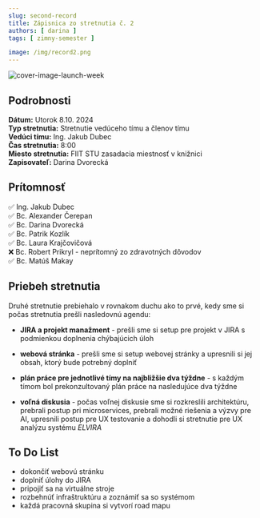 ```yaml
---
slug: second-record
title: Zápisnica zo stretnutia č. 2
authors: [ darina ]
tags: [ zimny-semester ]

image: /img/record2.png
---
```

![cover-image-launch-week](/img/record2.png)

<!-- ❌✅ -->
<!-- truncate -->

## Podrobnosti

**Dátum:** Utorok 8.10. 2024  
**Typ stretnutia:** Stretnutie vedúceho tímu a členov tímu  
**Vedúci tímu:** Ing. Jakub Dubec  
**Čas stretnutia:** 8:00  
**Miesto stretnutia:** FIIT STU zasadacia miestnosť v knižnici   
**Zapisovateľ:** Darina Dvorecká


## Prítomnosť

 ✅ Ing. Jakub Dubec  
 ✅ Bc. Alexander Čerepan  
 ✅ Bc. Darina Dvorecká  
 ✅ Bc. Patrik Kozlík  
 ✅ Bc. Laura Krajčovičová  
 ❌ Bc. Robert Prikryl - neprítomný zo zdravotných dôvodov  
 ✅ Bc. Matúš Makay

## Priebeh stretnutia

Druhé stretnutie prebiehalo v rovnakom duchu ako to prvé, kedy sme si počas stretnutia prešli nasledovnú agendu:
- **JIRA a projekt manažment** - prešli sme si setup pre projekt v JIRA s podmienkou doplnenia chýbajúcich úloh

- **webová stránka** - prešli sme si setup webovej stránky a upresnili si jej obsah, ktorý bude potrebný doplniť
- **plán práce pre jednotlivé tímy na najbližšie dva týždne** - s každým tímom bol prekonzultovaný plán práce na nasledujúce dva týždne
- **voľná diskusia** - počas voľnej diskusie sme si rozkreslili architektúru, prebrali postup pri microservices, prebrali možné riešenia a výzvy pre AI, upresnili postup pre UX testovanie a dohodli si stretnutie pre UX analýzu systému *ELVIRA*



## To Do List

- dokončiť webovú stránku
- doplniť úlohy do JIRA
- pripojiť sa na virtuálne stroje
- rozbehnúť infraštruktúru a zoznámiť sa so systémom
- každá pracovná skupina si vytvorí road mapu
